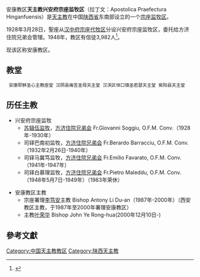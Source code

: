 {{Infobox Roman Catholic diocese
|Roman Catholic Diocese of = 天主教兴安府宗座监牧区(天主教安康教区)
|Latin name of diocese = Apostolica Praefectura Hinganfuensis
|image = 
|caption = 
|location = [[中国|中国]][[陕西省|陕西省]][[安康市|安康市]]
|territory = [[安康市各区县|安康市各区县]]
|population = 
|rite = [[罗马礼|罗马礼]]
|patron = 
|province = （直屬[[聖座|聖座]]）
|established = 1928年
|cathedral = 
|co-cathedral =
|leadership = 主教
|website = 
|pope = 方济各 
|metropolitan = 党明彦总主教
|ordinary = [[叶荣华|叶荣华]]
|coadjutor bishop = [[王曉勳|王曉勳]]
|auxiliary =
|emeritus =
}}

安康教区'''天主教兴安府宗座监牧区'''（拉丁文：Apostolica Praefectura Hinganfuensis）是[[天主教|天主教]]在中国[[陕西省|陕西省]]东南部设立的一个[[宗座监牧区|宗座监牧区]]。

1928年3月28日，聖座从[[汉中教区|汉中府宗座代牧区]]分设兴安府宗座监牧区，委托给方济住院兄弟会管理。1948年，教区有信徒3,982人<ref>{{Cite web |url=http://www.catholic-hierarchy.org/diocese/dhing.html |title=存档副本 |access-date=2008-10-10 |archive-date=2020-07-10 |archive-url=https://web.archive.org/web/20200710210255/http://www.catholic-hierarchy.org/diocese/dhing.html |dead-url=no }}</ref>。

现该区称安康教区。

==教堂==
  安康耶稣圣心主教座堂 汉阴县痛苦圣母天主堂 汉滨区恒口镇圣若瑟天主堂 紫阳县天主堂

== 历任主教 ==

*兴安府宗座监牧
**[[苏辑伍监牧|苏辑伍监牧]]，[[方济住院兄弟会|方济住院兄弟会]] Fr.Giovanni Soggiu, O.F.M. Conv.（1928年-1930年）
**司铎巴南初监牧，[[方济住院兄弟会|方济住院兄弟会]] Fr.Berardo Barracciu, O.F.M. Conv.（1932年2月26日-1940年）
**司铎马冀笃监牧，[[方济住院兄弟会|方济住院兄弟会]] Fr.Emilio Favarato, O.F.M. Conv.（1941年-1947年）
**司铎白慕理监牧，[[方济住院兄弟会|方济住院兄弟会]] Fr.Pietro Maleddu, O.F.M. Conv.（1948年5月7日-1949年）（1983年荣休） 

*安康教区主教
**宗座署理[[李笃安|李笃安]]主教 Bishop Antony Li Du-an（1987年-2000年）（西安教区主教，于1987年至2000年署理安康教区）
**主教[[叶荣华|叶荣华]] Bishop John Ye Rong-hua(2000年12月10日-)

==參考文獻==
{{reflist}}

{{中国天主教教区}}

[[Category:中国天主教教区|Category:中国天主教教区]]
[[Category:陕西天主教|Category:陕西天主教]]